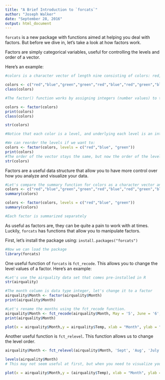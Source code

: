 ---
title: "A Brief Introduction to `forcats`"
author: "Joseph Walker"
date: "September 28, 2016"
output: html_document
---

`forcats` is a new package with functions aimed at helping you deal with factors. But before we dive in, let's take a look at how factors work.

Factors are simply categorical variables, useful for controlling the levels and order of a vector.

Here's an example:
```{r Example 1, Echo = TRUE}
#colors is a character vector of length nine consisting of colors: red, blue, & green

colors <- c("red","blue","green","green","red","blue","red","green","blue")
class(colors)

#The factor() function works by assigning integers (number values) to the categorical values (red, blue, green) of the vector or variable. 

colors <- factor(colors)
print(colors)
class(colors)

str(colors)

#Notice that each color is a level, and underlying each level is an integer associated with that level; red = 3, green = 2, blue = 1.

#We can reorder the levels if we want to:
colors <- factor(colors, levels = c("red","blue", "green"))
print(colors)
#The order of the vector stays the same, but now the order of the levels has changed so that red = 1, blue = 2, green = 3
str(colors)
```

Factors are a useful data structure that allow you to have more control over how you analyze and visualize your data.
```{r Example 2, Echo = TRUE}
#Let's compare the summary function for colors as a character vector and as a factor.
colors <- c("red","blue","green","green","red","blue","red","green","blue")
summary(colors)

colors <- factor(colors, levels = c("red","blue", "green"))
summary(colors)

#Each factor is summarized separately
```


As useful as factors are, they can be quite a pain to work with at times. Luckily, `forcats` has functions that allow you to manipulate factors. 

First, let's install the package using:
`install.packages("forcats")`

```{r install/load forcats, Echo = TRUE}
#Now we can load the package
library(forcats)
```

One useful function of `forcats` is `fct_recode`. This allows you to change the level values of a factor. Here's an example:

```{r change level values, ECHO = TRUE}
#Let's use the airquality data set that comes pre-installed in R
str(airquality)

#The month column is data type integer, let's change it to a factor 
airquality$Month <- factor(airquality$Month)
print(airquality$Month)

#Let's rename the months using the fct_recode function. 
airquality$Month <- fct_recode(airquality$Month, May = '5', June = '6', July = '7', Aug = '8', Sept = '9')
print(airquality$Month)

plot(x = airquality$Month,y = airquality$Temp, xlab = "Month", ylab = "Temp", main = "A plot of daily temps recorded per month",cex.main = .75, col.main = 'magenta')
```

Another useful function is `fct_relevel`. This function allows us to change the level order.
```{r change level order, ECHo = TRUE}
airquality$Month <- fct_relevel(airquality$Month, 'Sept', 'Aug', 'July', 'June', 'May')

levels(airquality$Month)
# This may not seem useful at first, but when you need to visualize your data in a particular way, the fct_relevel function is extremely useful...

plot(x = airquality$Month,y = (airquality$Temp), xlab = "Month", ylab = "Temp", main = "A plot of daily temps recorded per month",col.main = 'magenta', sub = "Notice how the order of the level 'Month' has changed",cex.main = .75, cex.main = .75, col.sub = 'red')

```


